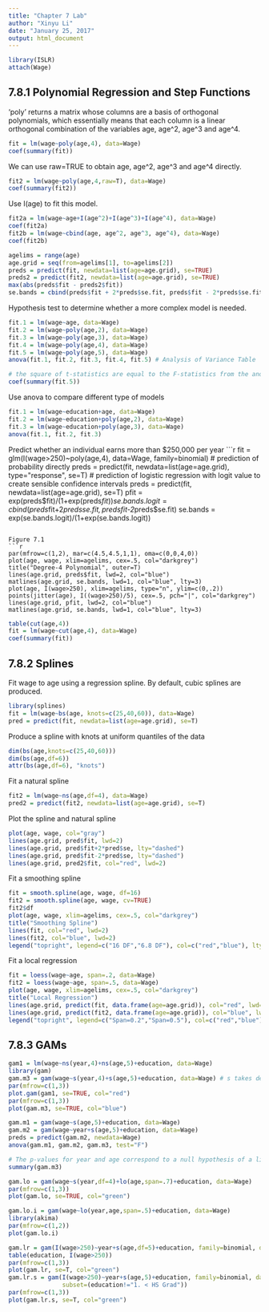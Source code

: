 ```yaml
---
title: "Chapter 7 Lab"
author: "Xinyu Li"
date: "January 25, 2017"
output: html_document
---
```


```r
library(ISLR)
attach(Wage)
```

## 7.8.1 Polynomial Regression and Step Functions

'poly' returns a matrix whose columns are a basis of orthogonal polynomials, which essentially means that each column is a linear orthogonal combination of the variables age, age^2, age^3 and age^4.
```r
fit = lm(wage~poly(age,4), data=Wage)
coef(summary(fit))
```

We can use raw=TRUE to obtain age, age^2, age^3 and age^4 directly.
```r
fit2 = lm(wage~poly(age,4,raw=T), data=Wage)
coef(summary(fit2))
```

Use I(age) to fit this model.
```r
fit2a = lm(wage~age+I(age^2)+I(age^3)+I(age^4), data=Wage)
coef(fit2a)
fit2b = lm(wage~cbind(age, age^2, age^3, age^4), data=Wage)
coef(fit2b)
```

```r
agelims = range(age)
age.grid = seq(from=agelims[1], to=agelims[2])
preds = predict(fit, newdata=list(age=age.grid), se=TRUE)
preds2 = predict(fit2, newdata=list(age=age.grid), se=TRUE)
max(abs(preds$fit - preds2$fit))
se.bands = cbind(preds$fit + 2*preds$se.fit, preds$fit - 2*preds$se.fit) # the confidence interval
```

Hypothesis test to determine whether a more complex model is needed.
```r
fit.1 = lm(wage~age, data=Wage)
fit.2 = lm(wage~poly(age,2), data=Wage)
fit.3 = lm(wage~poly(age,3), data=Wage)
fit.4 = lm(wage~poly(age,4), data=Wage)
fit.5 = lm(wage~poly(age,5), data=Wage)
anova(fit.1, fit.2, fit.3, fit.4, fit.5) # Analysis of Variance Table
```

```r
# the square of t-statistics are equal to the F-statistics from the anova() function
coef(summary(fit.5))
```

Use anova to compare different type of models
```r
fit.1 = lm(wage~education+age, data=Wage)
fit.2 = lm(wage~education+poly(age,2), data=Wage)
fit.3 = lm(wage~education+poly(age,3), data=Wage)
anova(fit.1, fit.2, fit.3)
```

Predict whether an individual earns more than $250,000 per year
```r
fit = glm(I(wage>250)~poly(age,4), data=Wage, family=binomial)
# prediction of probability directly
preds = predict(fit, newdata=list(age=age.grid), type="response", se=T)
# prediction of logistic regression with logit value to create sensible confidence intervals
preds = predict(fit, newdata=list(age=age.grid), se=T) 
pfit = exp(preds$fit)/(1+exp(preds$fit))
se.bands.logit = cbind(preds$fit+2*preds$se.fit, preds$fit-2*preds$se.fit)
se.bands = exp(se.bands.logit)/(1+exp(se.bands.logit))
```

Figure 7.1
```r
par(mfrow=c(1,2), mar=c(4.5,4.5,1,1), oma=c(0,0,4,0))
plot(age, wage, xlim=agelims, cex=.5, col="darkgrey")
title("Degree-4 Polynomial", outer=T)
lines(age.grid, preds$fit, lwd=2, col="blue")
matlines(age.grid, se.bands, lwd=1, col="blue", lty=3)
plot(age, I(wage>250), xlim=agelims, type="n", ylim=c(0,.2))
points(jitter(age), I((wage>250)/5), cex=.5, pch="|", col="darkgrey")
lines(age.grid, pfit, lwd=2, col="blue")
matlines(age.grid, se.bands, lwd=1, col="blue", lty=3)
```

```r
table(cut(age,4))
fit = lm(wage~cut(age,4), data=Wage)
coef(summary(fit))
```

## 7.8.2 Splines

Fit wage to age using a regression spline. By default, cubic splines are produced. 
```r
library(splines)
fit = lm(wage~bs(age, knots=c(25,40,60)), data=Wage)
pred = predict(fit, newdata=list(age=age.grid), se=T)
```

Produce a spline with knots at uniform quantiles of the data
```r
dim(bs(age,knots=c(25,40,60)))
dim(bs(age,df=6))
attr(bs(age,df=6), "knots")
```

Fit a natural spline
```r
fit2 = lm(wage~ns(age,df=4), data=Wage)
pred2 = predict(fit2, newdata=list(age=age.grid), se=T)
```

Plot the spline and natural spline
```r
plot(age, wage, col="gray")
lines(age.grid, pred$fit, lwd=2)
lines(age.grid, pred$fit+2*pred$se, lty="dashed")
lines(age.grid, pred$fit-2*pred$se, lty="dashed")
lines(age.grid, pred2$fit, col="red", lwd=2)
```

Fit a smoothing spline
```r
fit = smooth.spline(age, wage, df=16)
fit2 = smooth.spline(age, wage, cv=TRUE)
fit2$df
plot(age, wage, xlim=agelims, cex=.5, col="darkgrey")
title("Smoothing Spline")
lines(fit, col="red", lwd=2)
lines(fit2, col="blue", lwd=2)
legend("topright", legend=c("16 DF","6.8 DF"), col=c("red","blue"), lty=1, lwd=2, cex=.8)
```

Fit a local regression
```r
fit = loess(wage~age, span=.2, data=Wage)
fit2 = loess(wage~age, span=.5, data=Wage)
plot(age, wage, xlim=agelims, cex=.5, col="darkgrey")
title("Local Regression")
lines(age.grid, predict(fit, data.frame(age=age.grid)), col="red", lwd=2)
lines(age.grid, predict(fit2, data.frame(age=age.grid)), col="blue", lwd=2)
legend("topright", legend=c("Span=0.2","Span=0.5"), col=c("red","blue"), lty=1, lwd=2, cex=.8)
```

## 7.8.3 GAMs
```r
gam1 = lm(wage~ns(year,4)+ns(age,5)+education, data=Wage)
library(gam)
gam.m3 = gam(wage~s(year,4)+s(age,5)+education, data=Wage) # s takes degrees of freedom as argument
par(mfrow=c(1,3))
plot.gam(gam1, se=TRUE, col="red")
par(mfrow=c(1,3))
plot(gam.m3, se=TRUE, col="blue")
```

```r
gam.m1 = gam(wage~s(age,5)+education, data=Wage)
gam.m2 = gam(wage~year+s(age,5)+education, data=Wage)
preds = predict(gam.m2, newdata=Wage)
anova(gam.m1, gam.m2, gam.m3, test="F")

# The p-values for year and age correspond to a null hypothesis of a linear relationship versus the alternative of a non-linear relationship
summary(gam.m3)
```

```r
gam.lo = gam(wage~s(year,df=4)+lo(age,span=.7)+education, data=Wage)
par(mfrow=c(1,3))
plot(gam.lo, se=TRUE, col="green")
```

```r
gam.lo.i = gam(wage~lo(year,age,span=.5)+education, data=Wage)
library(akima)
par(mfrow=c(1,2))
plot(gam.lo.i)
```

```r
gam.lr = gam(I(wage>250)~year+s(age,df=5)+education, family=binomial, data=Wage)
table(education, I(wage>250))
par(mfrow=c(1,3))
plot(gam.lr, se=T, col="green")
gam.lr.s = gam(I(wage>250)~year+s(age,5)+education, family=binomial, data=Wage,
               subset=(education!="1. < HS Grad"))
par(mfrow=c(1,3))
plot(gam.lr.s, se=T, col="green")
```